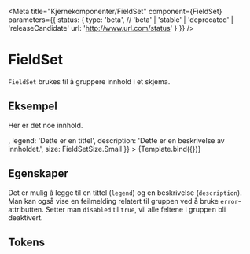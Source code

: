 
<Meta
    title="Kjernekomponenter/FieldSet"
    component={FieldSet}
    parameters={{
        status: {
            type: 'beta', // 'beta' | 'stable' | 'deprecated' | 'releaseCandidate'
            url: 'http://www.url.com/status'
        }
    }}
/>


# FieldSet

<BetaBlock />

`FieldSet` brukes til å gruppere innhold i et skjema.

## Eksempel

<Canvas>
    <Story
        name="FieldSet"
        args={{
            children: <p>Her er det noe innhold.</p>,
            legend: 'Dette er en tittel',
            description: 'Dette er en beskrivelse av innholdet.',
            size: FieldSetSize.Small
        }}
    >
        {Template.bind({})}
    </Story>
</Canvas>

## Egenskaper

Det er mulig å legge til en tittel (`legend`) og en beskrivelse (`description`).
Man kan også vise en feilmelding relatert til gruppen ved å bruke `error`-attributten.
Setter man `disabled` til `true`, vil alle feltene i gruppen bli deaktivert.

<ArgsTable of={FieldSet} />

## Tokens
<TokensTable
    jsonKey='component.fieldset'
    componentName='fieldset'
    showPreview={false}
    description
/>
